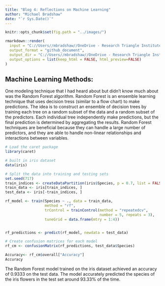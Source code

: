 ```yaml
---
title: "Blog 4: Reflections on Machine Learning"
author: "Michael Bradshaw"
date: "`r Sys.Date()`" 
---
```


```r
knitr::opts_chunk$set(fig.path = "../images/")
```

```r
rmarkdown::render(
  input = "C://Users//mbradshaw//OneDrive - Research Triangle Institute//Documents//Graduate School Courses//ST 558//Blog Update//mikebrad140.github.io//_RMD//2023-07-12-blog-post-number4.Rmd",
  output_format = "github_document",
  output_dir = "C://Users//mbradshaw//OneDrive - Research Triangle Institute//Documents//Graduate School Courses//ST 558//Blog Update//mikebrad140.github.io//_posts",
  output_options = list(keep_html = FALSE, html_preview=FALSE)
)
```  
## Machine Learning Methods:

One modeling technique that I had heard about but didn't know much about was the Random Forest algorithm. Random Forest is an ensemble learning technique that uses decision tress (similar to a flow chart) to make predictions. The idea is to construct an ensemble of decision trees by training each tree on a random subset of the data and a random subset of the predictors. Each individual tree independently make predictions, but the final prediction is determined by aggregating the results. Random Forest techniques are beneficial because they can handle a large number of predictors, and they are able to handle non-linear relationships and interactions between variables.

```r
# Load the caret package
library(caret)

# built in iris dataset
data(iris)

# Split the data into training and testing sets
set.seed(717)
train_indices <- createDataPartition(iris$Species, p = 0.7, list = FALSE)
train_data <- iris[train_indices, ]
test_data <- iris[-train_indices, ]

rf_model <- train(Species ~ ., data = train_data,
                  method = "rf",
                  trControl = trainControl(method = "repeatedcv", 
                                           number = 5, repeats = 3),
                  tuneGrid = data.frame(mtry = 1:4))


rf_predictions <- predict(rf_model, newdata = test_data)

# Create confusion matrices for each model
rf_cm <- confusionMatrix(rf_predictions, test_data$Species)

Accuracy<- rf_cm$overall["Accuracy"]
Accuracy 
```

The Random Forest model trained on the iris dataset achieved an accuracy of 0.9333 on the test data. The model accurately predicted the species of the iris flowers in the test set around 93.33% of the time.
